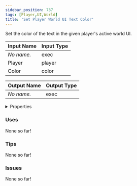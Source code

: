 ```yaml
---
sidebar_position: 737
tags: [Player,UI,World]
title: 'Set Player World UI Text Color'
---
```


Set the color of the text in the given player's active world UI.



<DocusaurusSvg />

| Input Name | Input Type |
|-----------|-----------|
| *No name.* | exec |
| Player | player |
| Color | color |

| Output Name | Output Type |
|-----------|-----------|
| *No name.* | exec |


<details>
  <summary>Properties</summary>
  <div>
    <div>
    <table>
      <thead>
        <tr>
          <th>Is beta required?</th>
          <th>No</th>
        </tr>
        <tr>
          <th>Is this chip a trolling risk?</th>
          <th>No</th>
        </tr>
        <tr>
          <th>Is this chip a role assignment risk?</th>
          <th>No</th>
        </tr>
        <tr>
          <th>Chip UUID</th>
          <th>31b7328c-f362-4473-88b9-c49092e97700</th>
        </tr>
        <tr>
          <th>Room availability</th>
          <th>Available everywhere</th>
        </tr>
      </thead>
    </table>
    </div>
  </div>
</details>

### Uses

None so far!

### Tips

None so far!

### Issues

None so far!